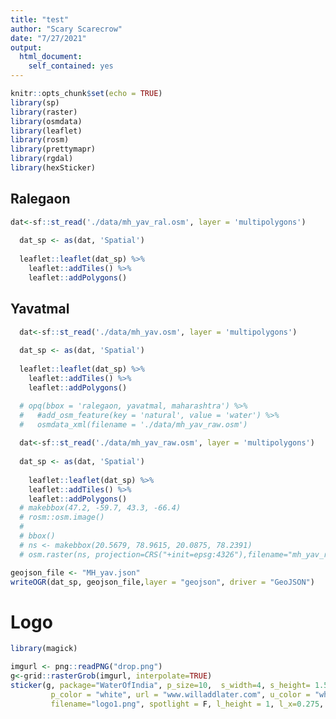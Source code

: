 ```yaml
---
title: "test"
author: "Scary Scarecrow"
date: "7/27/2021"
output:
  html_document:
    self_contained: yes
---
```


```r
knitr::opts_chunk$set(echo = TRUE)
library(sp)
library(raster)
library(osmdata)
library(leaflet)
library(rosm)
library(prettymapr)
library(rgdal)
library(hexSticker)
```

## Ralegaon

```r
dat<-sf::st_read('./data/mh_yav_ral.osm', layer = 'multipolygons')
  
  dat_sp <- as(dat, 'Spatial')
  
  leaflet::leaflet(dat_sp) %>% 
    leaflet::addTiles() %>% 
    leaflet::addPolygons()
```


## Yavatmal

```r
  
  dat<-sf::st_read('./data/mh_yav.osm', layer = 'multipolygons')
  
  dat_sp <- as(dat, 'Spatial')
  
  leaflet::leaflet(dat_sp) %>% 
    leaflet::addTiles() %>% 
    leaflet::addPolygons()
```


```r

  # opq(bbox = 'ralegaon, yavatmal, maharashtra') %>%
  #   #add_osm_feature(key = 'natural', value = 'water') %>%
  #   osmdata_xml(filename = './data/mh_yav_raw.osm')
  
  dat<-sf::st_read('./data/mh_yav_raw.osm', layer = 'multipolygons')
  
  dat_sp <- as(dat, 'Spatial')
  
    leaflet::leaflet(dat_sp) %>% 
    leaflet::addTiles() %>% 
    leaflet::addPolygons()
  # makebbox(47.2, -59.7, 43.3, -66.4)
  # rosm::osm.image()
  # 
  # bbox()
  # ns <- makebbox(20.5679, 78.9615, 20.0875, 78.2391)
  # osm.raster(ns, projection=CRS("+init=epsg:4326"),filename="mh_yav_ralegaon.tif", overwrite=T)
```


```r
geojson_file <- "MH_yav.json"
writeOGR(dat_sp, geojson_file,layer = "geojson", driver = "GeoJSON")


```



# Logo

```r
library(magick)

imgurl <- png::readPNG("drop.png")
g<-grid::rasterGrob(imgurl, interpolate=TRUE)
sticker(g, package="WaterOfIndia", p_size=10,  s_width=4, s_height= 1.5, h_fill = "transparent", h_color = "white",
         p_color = "white", url = "www.willaddlater.com", u_color = "white",
         filename="logo1.png", spotlight = F, l_height = 1, l_x=0.275, l_y=0.75, s_x=1, s_y=1.3, p_x=1,p_y=0.5, l_alpha = 0.6)
```





